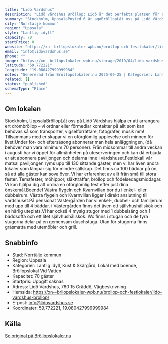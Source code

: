 ```yaml
---
title: "Lidö Värdshus"
description: "Lidö Värdshus Bröllop: Lidö är det perfekta platsen för ett drömbröllop i skärgårdsmiljö.Ni gifter er i vigsellunden med utsikt över vattnet, eller hittar.."
summary: "Stockholm, UppsalaPosted 6 år agoBröllopLåt oss på Lidö Värdshus hjälpa er att arrangera ert drömbröllop – vi ordnar eller förmedlar kontakter på allt som kan behövas så som transporter,…"
city: "Norrtälje kommun"
region: "Uppsala"
style: "Lantlig idyll"
capacity: 70
startPrice: 0
website: "https://xn--brllopslokaler-wpb.nu/brollop-och-festlokaler/lido-vardshus-brollop/"
email: "info@lidovardshus.se"
phone: ""
image: "https://xn--brllopslokaler-wpb.nu/storage/2019/04/lido-vardshus-brollop-stockholm-skargarden-brollopslokAL-9.jpg"
latitude: "59.772221"
longitude: "19.080427999999984"
notes: "Genererad från Bröllopslokaler.nu 2025-09-25 | Kategorier: Lantlig idyll, Kust & Skärgård, Lokal med boende, Bröllopslokal Vid Vatten"
related: []
status: "published"
schemaType: "Place"
---
```


## Om lokalen

Stockholm, UppsalaBröllopLåt oss på Lidö Värdshus hjälpa er att arrangera ert drömbröllop – vi ordnar eller förmedlar kontakter på allt som kan behövas så som transporter, vigselförrättare, fotografer, musik mm! Tillsammans med er skapar vi en oförglömlig upplevelse och minnen för livet!Under för- och eftersäsong abonnerar man hela anläggningen, (då behöver man vara minimum 70 personer). Från midsommar till andra veckan i augusti har vi öppet för allmänheten på uteserveringen och kan då erbjuda er att abonnera paviljongen och delarna inne i värdshuset.FestlokalI vår matsal paviljongen ryms upp till 130 sittande gäster, men vi har även andra lokaler som lämpar sig för mindre sällskap. Det finns ca 100 bäddar på ön, så att alla gäster kan sova över. Vi har erfarenhet av allt från små till stora fester. Temafester, möhippor, släktträffar, bröllop och födelsedagsmiddagar. Vi kan hjälpa dig att ordna en oförglömlig fest efter just dina önskemål.BoendeI Västra flygeln och Kvarnvillan bor du i enkel- eller dubbelrum. Västra flygeln och Kvarnvillan ligger i direkt anslutning till värdshuset.På pensionat Västergården har vi enkel-, dubbel- och familjerum med upp till 4 bäddar. i Västergården finns det även ett självhushållskök och en härlig uteplats.Vi har också 4 mysig stugor med 1 dubbelsäng och 1 bäddsoffa och ett litet självhushållskök. Wc finns i stugan och de fyra stugorna delar på en gemensam duschstuga. Utan för stugorna finns gräsmatta med utemöbler och grill.

## Snabbinfo

- Stad: Norrtälje kommun
- Region: Uppsala
- Kategorier: Lantlig idyll, Kust & Skärgård, Lokal med boende, Bröllopslokal Vid Vatten
- Kapacitet: 70 gäster
- Startpris: Uppgift saknas
- Adress: Lidö Värdshus, 760 15 Gräddö, Vägbeskrivning
- Hemsida: https://xn--brllopslokaler-wpb.nu/brollop-och-festlokaler/lido-vardshus-brollop/
- E-post: info@lidovardshus.se
- Koordinater: 59.772221, 19.080427999999984

## Källa

[Se original på Bröllopslokaler.nu](https://xn--brllopslokaler-wpb.nu/brollop-och-festlokaler/lido-vardshus-brollop/)
